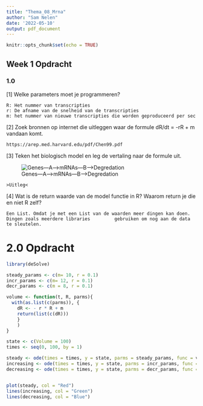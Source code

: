 ```yaml
---
title: "Thema_08_Mrna"
author: "Sam Nelen"
date: '2022-05-10'
output: pdf_document
---
```


```r
knitr::opts_chunk$set(echo = TRUE)
```
## Week 1 Opdracht

### 1.0

[1] Welke parameters moet je programmeren?

    R: Het nummer van transcripties
    r: De afname van de snelheid van de transcripties
    m: het nummer van nieuwe transcripties die worden geproduceerd per sec    
[2] Zoek bronnen op internet die uitleggen waar de formule dR/dt = -rR + m vandaan komt.

    https://arep.med.harvard.edu/pdf/Chen99.pdf
[3] Teken het biologisch model en leg de vertaling naar de formule uit.

![Genes---A--->mRNAs---B--->Degredation](images/Genes_Drawing.jpg)

    >Uitleg<
[4] Wat is de return waarde van de model functie in R? Waarom return je die en niet R zelf?

    Een List. Omdat je met een List van de waarden meer dingen kan doen. Dingen zoals meerdere libraries         gebruiken om nog aan de data te sleutelen. 

# 2.0 Opdracht
```r
library(deSolve)

steady_params <- c(m= 10, r = 0.1)
incr_params <- c(m= 12, r = 0.1)
decr_params <- c(m = 8, r = 0.1)

volume <- function(t, R, parms){
  with(as.list(c(parms)), {
    dR <- - r * R + m
    return(list(c(dR)))
    }
    )
}

state <- c(Volume = 100)
times <- seq(0, 100, by = 1)

steady <- ode(times = times, y = state, parms = steady_params, func = volume, method = "euler")
increasing <- ode(times = times, y = state, parms = incr_params, func = volume, method = "euler")
decreasing <- ode(times = times, y = state, parms = decr_params, func = volume, method = "euler")


plot(steady, col = "Red")
lines(increasing, col = "Green")
lines(decreasing, col = "Blue")
```